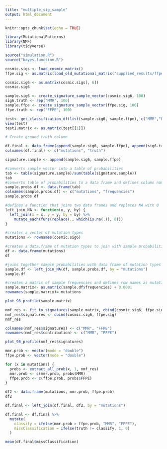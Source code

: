 ```yaml
---
title: "multiple_sig_sample"
output: html_document
---
```


```r
knitr::opts_chunk$set(echo = TRUE)

library(MutationalPatterns)
library(NMF)
library(tidyverse)

source("simulation.R")
source("bayes_function.R")
```

```r
cosmic.sigs <- load_cosmic_matrix()
ffpe.sig <- as.matrix(load_old_mutational_matrix("supplied_results/ffpe.signature.txt"))
```

```r
cosmic.sig6 <- as.matrix(cosmic.sigs[, 6])
cosmic.sig6

sample.sig6 <- create_signature_sample_vector(cosmic.sig6, 100)
sig6.truth <- rep("MMR", 100)
sample.ffpe <- create_signature_sample_vector(ffpe.sig, 100)
ffpe.truth <- rep("FFPE", 100)
```

```r
test<- get_classification_df(list(sample.sig6, sample.ffpe), c("MMR","FFPE"), list(cosmic.sig6, ffpe.sig))
view(test)
test1.matrix <- as.matrix(test[[1]])
```


```r
# Create ground truth column

df.final <- data.frame(append(sample.sig6, sample.ffpe), append(sig6.truth, ffpe.truth))
colnames(df.final) <- c("mutations", "truth")
```

```r
signature.sample <- append(sample.sig6, sample.ffpe)

#converts sample vector into a table of probabilities
tab <- table(signature.sample)/sum(table(signature.sample))
tab
#converts table of probabilities to a data frame and defines column names
sample.probs.df <- data.frame(tab)
colnames(sample.probs.df) <- c("mutations", "frequencies")
sample.probs.df

#defines a function that joins two data frames and replaces NA with 0
left_join_NA <- function(x, y, by) {
  left_join(x = x, y = y, by = by) %>% 
    mutate_each(funs(replace(., which(is.na(.)), 0)))
}

#creates a vector of mutation types
mutations <- rownames(cosmic.sig6)

#creates a data.frame of mutation types to join with sample probabilities
df <- data.frame(mutations)
df

#joins together sample probabilities with data frame of mutation types so that all 96 mutation types are included
sample.df <- left_join_NA(df, sample.probs.df, by = "mutations")
sample.df

#creates a matrix of sample frequencies and defines row names as mutation types
sample.matrix<- as.matrix(sample.df$frequencies) + 0.0001
rownames(sample.matrix)= mutations

plot_96_profile(sample.matrix)

nmf_res <- fit_to_signatures(sample.matrix, cbind(cosmic.sig6, ffpe.sig))
nmf_res$signatures <- cbind(cosmic.sig6, ffpe.sig)
nmf_res
```

```r
colnames(nmf_res$signatures) <- c("MMR", "FFPE")
rownames(nmf_res$contribution) <- c("MMR", "FFPE")

plot_96_profile(nmf_res$signatures)

mmr.prob <- vector(mode = "double")
ffpe.prob <- vector(mode = "double")

for (x in mutations) {
  probs <- extract_all_prob(x, 1, nmf_res)
  mmr.prob <- c(mmr.prob, probs$MMR)
  ffpe.prob <- c(ffpe.prob, probs$FFPE)
}

df2 <- data.frame(mutations, mmr.prob, ffpe.prob)
df2

df.final <- left_join(df.final, df2, by = "mutations")

df.final <- df.final %>%
  mutate(
    classify = ifelse(mmr.prob > ffpe.prob, "MMR", "FFPE"),
    missClassification = ifelse(truth != classify, 1, 0)
  )

mean(df.final$missClassification)
```







